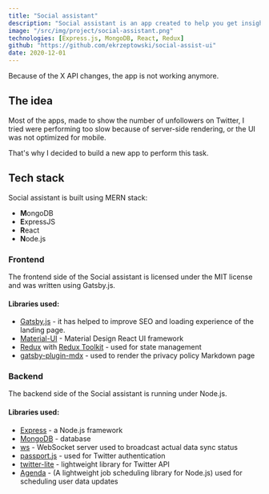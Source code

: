```yaml
---
title: "Social assistant"
description: "Social assistant is an app created to help you get insights on your followers"
image: "/src/img/project/social-assistant.png"
technologies: [Express.js, MongoDB, React, Redux]
github: "https://github.com/ekrzeptowski/social-assist-ui"
date: 2020-12-01
---
```



Because of the X API changes, the app is not working anymore.

## The idea

Most of the apps, made to show the number of unfollowers on Twitter, I tried were performing too slow because of server-side rendering, or the UI was not optimized for mobile.

That's why I decided to build a new app to perform this task.

## Tech stack

Social assistant is built using MERN stack:

- **M**ongoDB
- **E**xpressJS
- **R**eact
- **N**ode.js

### Frontend

The frontend side of the Social assistant is licensed under the MIT license and was written using Gatsby.js.

<GithubRepo repo="ekrzeptowski/social-assist-ui" />

#### Libraries used:

- [Gatsby.js](https://www.gatsbyjs.com/) - it has helped to improve SEO and loading experience of the landing page.
- [Material-UI](https://material-ui.com/) - Material Design React UI framework
- [Redux](https://redux.js.org/) with [Redux Toolkit](https://redux-toolkit.js.org/) - used for state management
- [gatsby-plugin-mdx](https://www.gatsbyjs.com/plugins/gatsby-plugin-mdx/) - used to render the privacy policy Markdown page

### Backend

The backend side of the Social assistant is running under Node.js.

#### Libraries used:

- [Express](https://expressjs.com/) - a Node.js framework
- [MongoDB](https://www.mongodb.com/) - database
- [ws](https://github.com/websockets/ws) - WebSocket server used to broadcast actual data sync status
- [passport.js](http://www.passportjs.org/) - used for Twitter authentication
- [twitter-lite](https://github.com/draftbit/twitter-lite) - lightweight library for Twitter API
- [Agenda](https://github.com/agenda/agenda) - (A lightweight job scheduling library for Node.js) used for scheduling user data updates
